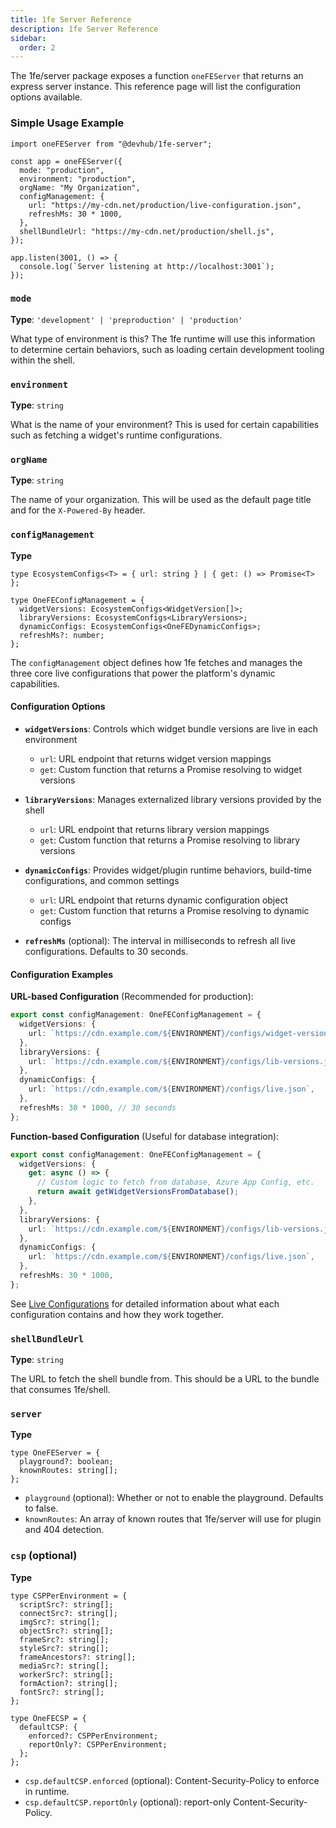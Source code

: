 ```yaml
---
title: 1fe Server Reference
description: 1fe Server Reference
sidebar:
  order: 2
---
```


The 1fe/server package exposes a function `oneFEServer` that returns an express server instance. This reference page will list the configuration options available.

### Simple Usage Example

```tsx
import oneFEServer from "@devhub/1fe-server";

const app = oneFEServer({
  mode: "production",
  environment: "production",
  orgName: "My Organization",
  configManagement: {
    url: "https://my-cdn.net/production/live-configuration.json",
    refreshMs: 30 * 1000,
  },
  shellBundleUrl: "https://my-cdn.net/production/shell.js",
});

app.listen(3001, () => {
  console.log(`Server listening at http://localhost:3001`);
});
```

### `mode`

**Type**: `'development' | 'preproduction' | 'production'`

What type of environment is this? The 1fe runtime will use this information to determine certain behaviors, such as loading certain development tooling within the shell.

### `environment`

**Type**: `string`

What is the name of your environment? This is used for certain capabilities such as fetching a widget's runtime configurations.

### `orgName`

**Type**: `string`

The name of your organization. This will be used as the default page title and for the `X-Powered-By` header.

### `configManagement`

**Type**

```tsx
type EcosystemConfigs<T> = { url: string } | { get: () => Promise<T> };

type OneFEConfigManagement = {
  widgetVersions: EcosystemConfigs<WidgetVersion[]>;
  libraryVersions: EcosystemConfigs<LibraryVersions>;
  dynamicConfigs: EcosystemConfigs<OneFEDynamicConfigs>;
  refreshMs?: number;
};
```

The `configManagement` object defines how 1fe fetches and manages the three core live configurations that power the platform's dynamic capabilities.

#### Configuration Options

- **`widgetVersions`**: Controls which widget bundle versions are live in each environment
  - `url`: URL endpoint that returns widget version mappings
  - `get`: Custom function that returns a Promise resolving to widget versions
- **`libraryVersions`**: Manages externalized library versions provided by the shell

  - `url`: URL endpoint that returns library version mappings
  - `get`: Custom function that returns a Promise resolving to library versions

- **`dynamicConfigs`**: Provides widget/plugin runtime behaviors, build-time configurations, and common settings

  - `url`: URL endpoint that returns dynamic configuration object
  - `get`: Custom function that returns a Promise resolving to dynamic configs

- **`refreshMs`** (optional): The interval in milliseconds to refresh all live configurations. Defaults to 30 seconds.

#### Configuration Examples

**URL-based Configuration** (Recommended for production):

```typescript
export const configManagement: OneFEConfigManagement = {
  widgetVersions: {
    url: `https://cdn.example.com/${ENVIRONMENT}/configs/widget-versions.json`,
  },
  libraryVersions: {
    url: `https://cdn.example.com/${ENVIRONMENT}/configs/lib-versions.json`,
  },
  dynamicConfigs: {
    url: `https://cdn.example.com/${ENVIRONMENT}/configs/live.json`,
  },
  refreshMs: 30 * 1000, // 30 seconds
};
```

**Function-based Configuration** (Useful for database integration):

```typescript
export const configManagement: OneFEConfigManagement = {
  widgetVersions: {
    get: async () => {
      // Custom logic to fetch from database, Azure App Config, etc.
      return await getWidgetVersionsFromDatabase();
    },
  },
  libraryVersions: {
    url: `https://cdn.example.com/${ENVIRONMENT}/configs/lib-versions.json`,
  },
  dynamicConfigs: {
    url: `https://cdn.example.com/${ENVIRONMENT}/configs/live.json`,
  },
  refreshMs: 30 * 1000,
};
```

See [Live Configurations](/learning/live-configurations/) for detailed information about what each configuration contains and how they work together.

### `shellBundleUrl`

**Type**: `string`

The URL to fetch the shell bundle from. This should be a URL to the bundle that consumes 1fe/shell.

### `server`

**Type**

```tsx
type OneFEServer = {
  playground?: boolean;
  knownRoutes: string[];
};
```

- `playground` (optional): Whether or not to enable the playground. Defaults to false.
- `knownRoutes`: An array of known routes that 1fe/server will use for plugin and 404 detection.

### `csp` (optional)

**Type**

```tsx
type CSPPerEnvironment = {
  scriptSrc?: string[];
  connectSrc?: string[];
  imgSrc?: string[];
  objectSrc?: string[];
  frameSrc?: string[];
  styleSrc?: string[];
  frameAncestors?: string[];
  mediaSrc?: string[];
  workerSrc?: string[];
  formAction?: string[];
  fontSrc?: string[];
};

type OneFECSP = {
  defaultCSP: {
    enforced?: CSPPerEnvironment;
    reportOnly?: CSPPerEnvironment;
  };
};
```

- `csp.defaultCSP.enforced` (optional): Content-Security-Policy to enforce in runtime.
- `csp.defaultCSP.reportOnly` (optional): report-only Content-Security-Policy.
